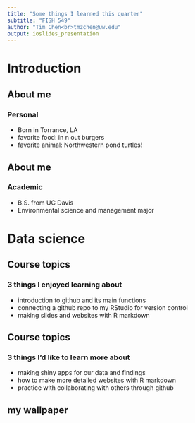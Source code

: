 ```yaml
---
title: "Some things I learned this quarter"
subtitle: "FISH 549"
author: "Tim Chen<br>tmzchen@uw.edu"
output: ioslides_presentation
---
```

# Introduction

## About me
### Personal

- Born in Torrance, LA
- favorite food: in n out burgers
- favorite animal: Northwestern pond turtles!

## About me
### Academic

- B.S. from UC Davis
- Environmental science and management major

# Data science

## Course topics
### 3 things I enjoyed learning about

- introduction to github and its main functions
- connecting a github repo to my RStudio for version control
- making slides and websites with R markdown

## Course topics
### 3 things I'd like to learn more about

- making shiny apps for our data and findings
- how to make more detailed websites with R markdown
- practice with collaborating with others through github

## my wallpaper{data-background=lake.jpg data-background-size=cover}